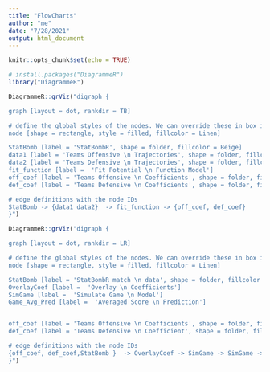 ```yaml
---
title: "FlowCharts"
author: "me"
date: "7/28/2021"
output: html_document
---
```


```r
knitr::opts_chunk$set(echo = TRUE)
```

```r

# install.packages("DiagrammeR")
library("DiagrammeR")
```



```r

DiagrammeR::grViz("digraph {

graph [layout = dot, rankdir = TB]

# define the global styles of the nodes. We can override these in box if we wish
node [shape = rectangle, style = filled, fillcolor = Linen]

StatBomb [label = 'StatBombR', shape = folder, fillcolor = Beige]
data1 [label = 'Teams Offensive \n Trajectories', shape = folder, fillcolor = Beige]
data2 [label = 'Teams Defensive \n Trajectories', shape = folder, fillcolor = Beige]
fit_function [label =  'Fit Potential \n Function Model']
off_coef [label = 'Teams Offensive \n Coefficients', shape = folder, fillcolor = Beige]
def_coef [label = 'Teams Defensive \n Coefficients', shape = folder, fillcolor = Beige]

# edge definitions with the node IDs
StatBomb -> {data1 data2}  -> fit_function -> {off_coef, def_coef}
}")

```


```r

DiagrammeR::grViz("digraph {

graph [layout = dot, rankdir = LR]

# define the global styles of the nodes. We can override these in box if we wish
node [shape = rectangle, style = filled, fillcolor = Linen]

StatBomb [label = 'StatBombR match \n data', shape = folder, fillcolor = Beige]
OverlayCoef [label =  'Overlay \n Coefficients']
SimGame [label =  'Simulate Game \n Model']
Game_Avg_Pred [label =  'Averaged Score \n Prediction']


off_coef [label = 'Teams Offensive \n Coefficients', shape = folder, fillcolor = Beige]
def_coef [label = 'Teams Defensive \n Coefficient', shape = folder, fillcolor = Beige]

# edge definitions with the node IDs
{off_coef, def_coef,StatBomb }  -> OverlayCoef -> SimGame -> SimGame -> Game_Avg_Pred
}")

```







